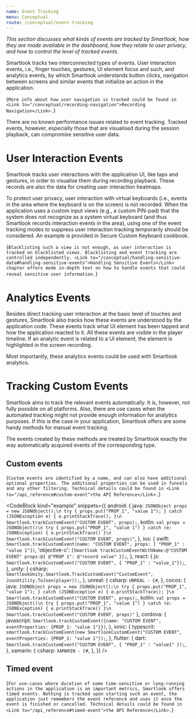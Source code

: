 ```yaml
---
name: Event Tracking
menu: Conceptual
route: /conceptual/event-tracking
---
```



<Title>Event Tracking</Title>

*This section discusses what kinds of events are tracked by Smartlook, how they are made available in the dashboard, how they relate to user privacy, and how to control the level of tracked events.*

Smartlook tracks two interconnected types of events. User interaction events, i.e., finger touches, gestures, UI element focus and such, and analytics events, by which Smartlook understands button clicks, navigation between screens and similar events that initialize an action in the application.

<TextBlock kind="note">{`
More info about how user navigation is tracked could be found in <Link to="/conceptual/recording-navigation">Recording Navigation</Link>.
`}</TextBlock>

There are no known performance issues related to event tracking. Tracked events, however, especially those that are visualised during the session playback, can compromise sensitive user data.

# User Interaction Events

Smartlook tracks user interactions with the application UI, like taps and gestures, in order to visualise them during recording playback. These records are also the data for creating user interaction heatmaps.

<TextBlock>
To protect user privacy, user interaction with virtual keyboards (i.e., events in the area where the keyboard is on the screen) is not recorded. When the application uses a custom input views (e.g., a custom PIN-pad) that the system does not recognize as a system virtual keyboard (and thus Smartlook records interaction events in the area), using one of the event tracking modes to suppress user interaction tracking temporarily should be considered. An example is provided in <Link to="cookbook/secure_custom_keyboard">Secure Custom Keyboard</Link> cookbook.
</TextBlock>

<TextBlock kind="important">{`
Blacklisting such a view is not enough, as user interaction is tracked on blacklisted views. Blacklisting and event tracking are controlled independently. <Link to="/conceptual/handling-sensitive-data#handling-sensitive-events">Handling Sensitive Events</Link> chapter offers mode in-depth text on how to handle events that could reveal sensitive user information.
`}</TextBlock>

# Analytics Events

Besides direct tracking user interaction at the basic level of touches and gestures, Smartlook also tracks how these events are understood by the application code. These events track what UI element has been tapped and how the application reacted to it. All these events are visible in the player timeline. If an analytic event is related to a UI element, the element is highlighted in the screen recording.

Most importantly, these analytics events could be used with Smartlook analytics.

# Tracking Custom Events

Smartlook aims to track the relevant events automatically. It is, however, not fully possible on all platforms. Also, there are use cases when the automated tracking might not provide enough information for analytics purposes. If this is the case in your application, Smartlook offers are some handy methods for manual event tracking.

The events created by these methods are treated by Smartlook exactly the way automatically acquired events of the corresponding type.

## Custom events

<TextBlock>{`
Custom events are identified by a name, and can also have additional optional properties. The additional properties can be used in funnels and any other filtering. Technical details could be found in <Link to="/api_reference#custom-event">the API Reference</Link>.
`}</TextBlock>

<CodeBlock kind="example"
  snippets={{
    android: {
      java: `
JSONObject props = new JSONObject();\n
try {
    props.put("PROP_1", "value 1");
} catch (JSONException e) {
    e.printStackTrace();
}\n
Smartlook.trackCustomEvent("CUSTOM EVENT", props);
      `,
    kotlin: `
val props = JSONObject()\n
try {
  props.put("PROP_1", "value 1")
} catch (e: JSONException) {
    e.printStackTrace()
}\n
Smartlook.trackCustomEvent("CUSTOM EVENT, props)"
      `,
    },
    ios: {
      swift: `
Smartlook.trackCustomEvent(name: "CUSTOM EVENT", props: [ "PROP_1" : "value 1"])
      `,
      'objective-c': `
[Smartlook trackCustomEventWithName:@"CUSTOM EVENT" props:@{ @"PROP 1": @"record value" }];
      `,
    },
    react: {
      js: `
Smartlook.trackCustomEvent("CUSTOM EVENT", { "PROP_1" : "value_1"});
`,
    },
    unity: {
      csharp: `
SmartlookUnity.Smartlook.TrackCustomEvent("CustomEvent", JsonUtility.ToJson(player));
`,
    },
    unreal: {
      csharp: `
UNREAL - C#
      `,
    },
    cocos: {
      java: `
JSONObject props = new JSONObject();\n
try {
    props.put("PROP_1", "value 1");
} catch (JSONException e) {
    e.printStackTrace();
}\n
Smartlook.trackCustomEvent("CUSTOM EVENT", props);
      `,
      kotlin: `
val props = JSONObject()\n
try {
  props.put("PROP_1", "value 1")
} catch (e: JSONException) {
    e.printStackTrace()
}\n
Smartlook.trackCustomEvent("CUSTOM EVENT, props)"
      `
   },
   cordova: {
      javascript: `
Smartlook.trackCustomEvent({name: "CUSTOM EVENT", eventProperties: {PROP_1: "value 1"}})
    `,
    },
    ionic: { 
      typescrit: `
smartlook.trackCustomEvent(new SmartlookCustomEvent("CUSTOM EVENT", eventProperties: {PROP_1: "value 1"});
      `,
    },
   flutter: {
      dart: `
Smartlook.trackCustomEvent("CUSTOM EVENT", { "PROP_1" : "value1" });
   `,
   },
xamarin: {
      csharp: `
XAMARIN - C#
      `,
    },
  }}
/>


## Timed event

<TextBlock>{`
For use-cases where duration of some time-sensitive or long-running actions in the application is an important metrics, Smartlook offers timed events. Nothing is tracked upon starting such an event, the application just remembers the event reference and uses it once the event is finished or cancelled. Technical details could be found in <Link to="/api_reference#timed-event">the API Reference</Link>.
`}</TextBlock>
